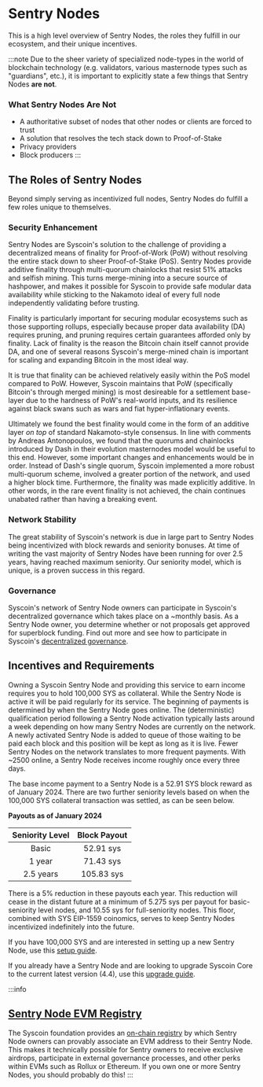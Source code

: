 # Sentry Nodes

This is a high level overview of Sentry Nodes, the roles they fulfill in our ecosystem, and their unique incentives.

:::note
Due to the sheer variety of specialized node-types in the world of blockchain technology (e.g. validators, various masternode types such as "guardians", etc.), it is important to explicitly state a few things that Sentry Nodes **are not**.

### What Sentry Nodes Are Not

-  A authoritative subset of nodes that other nodes or clients are forced to trust
-  A solution that resolves the tech stack down to Proof-of-Stake
-  Privacy providers
-  Block producers
:::

## The Roles of Sentry Nodes

Beyond simply serving as incentivized full nodes, Sentry Nodes do fulfill a few roles unique to themselves.

### Security Enhancement

Sentry Nodes are Syscoin's solution to the challenge of providing a decentralized means of finality for Proof-of-Work (PoW) without resolving the entire stack down to sheer Proof-of-Stake (PoS). Sentry Nodes provide additive finality through multi-quorum chainlocks that resist 51% attacks and selfish mining. This turns merge-mining into a secure source of hashpower, and makes it possible for Syscoin to provide safe modular data availability while sticking to the Nakamoto ideal of every full node independently validating before trusting.

Finality is particularly important for securing modular ecosystems such as those supporting rollups, especially because proper data availability (DA) requires pruning, and pruning requires certain guarantees afforded only by finality. Lack of finality is the reason the Bitcoin chain itself cannot provide DA, and one of several reasons Syscoin's merge-mined chain is important for scaling and expanding Bitcoin in the most ideal way.

It is true that finality can be achieved relatively easily within the PoS model compared to PoW. However, Syscoin maintains that PoW (specifically Bitcoin's through merged mining) is most desireable for a settlement base-layer due to the hardness of PoW's real-world inputs, and its resilience against black swans such as wars and fiat hyper-inflationary events.

Ultimately we found the best finality would come in the form of an additive layer *on top* of standard Nakamoto-style consensus. In line with comments by Andreas Antonopoulos, we found that the quorums and chainlocks introduced by Dash in their evolution masternodes model would be useful to this end. However, some important changes and enhancements would be in order. Instead of Dash's single quorum, Syscoin implemented a more robust multi-quorum scheme, involved a greater portion of the network, and used a higher block time. Furthermore, the finality was made explicitly additive. In other words, in the rare event finality is not achieved, the chain continues unabated rather than having a breaking event.

### Network Stability

The great stability of Syscoin's network is due in large part to Sentry Nodes being incentivized with block rewards and seniority bonuses. At time of writing the vast majority of Sentry Nodes have been running for over 2.5 years, having reached maximum seniority. Our seniority model, which is unique, is a proven success in this regard.

### Governance

Syscoin's network of Sentry Node owners can participate in Syscoin's decentralized governance which takes place on a ~monthly basis.  As a Sentry Node owner, you determine whether or not proposals get approved for superblock funding. Find out more and see how to participate in Syscoin's [decentralized governance](/docs/guides/governance).


## Incentives and Requirements

Owning a Syscoin Sentry Node and providing this service to earn income requires you to hold 100,000 SYS as collateral. While the Sentry Node is active it will be paid regularly for its service. The beginning of payments is determined by when the Sentry Node goes online. The (deterministic) qualification period following a Sentry Node activation typically lasts around a week depending on how many Sentry Nodes are currently on the network. A newly activated Sentry Node is added to queue of those waiting to be paid each block and this position will be kept as long as it is live. Fewer Sentry Nodes on the network translates to more frequent payments. With ~2500 online, a Sentry Node receives income roughly once every three days.

The base income payment to a Sentry Node is a 52.91 SYS block reward as of January 2024. There are two further seniority levels based on when the 100,000 SYS collateral transaction was settled, as can be seen below.


**Payouts as of January 2024**


| Seniority Level |   Block Payout   |
| :-------------: | :--------: |
|      Basic      | 52.91 sys  |
|     1 year      | 71.43 sys  |
|    2.5 years    | 105.83 sys |

There is a 5% reduction in these payouts each year. This reduction will cease in the distant future at a minimum of 5.275 sys per payout for basic-seniority level nodes, and 10.55 sys for full-seniority nodes. This floor, combined with SYS EIP-1559 coinomics, serves to keep Sentry Nodes incentivized indefinitely into the future.

If you have 100,000 SYS and are interested in setting up a new Sentry Node, use this [setup guide](/docs/guides/sentrynode_setup).

If you already have a Sentry Node and are looking to upgrade Syscoin Core to the current latest version (4.4), use this [upgrade guide](https://syscoin.medium.com/masternode-mandatory-upgrade-to-syscoin-4-4-56c9421f9ca2). 

:::info
## [Sentry Node EVM Registry](https://registry.syscoin.org)

The Syscoin foundation provides an [on-chain registry](https://registry.syscoin.org) by which Sentry Node owners can provably associate an EVM address to their Sentry Node. This makes it technically possible for Sentry owners to receive exclusive airdrops, participate in external governance processes, and other perks within EVMs such as Rollux or Ethereum. If you own one or more Sentry Nodes, you should probably do this!
:::